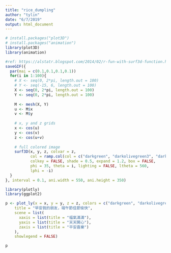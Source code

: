 ```yaml
---
title: "rice_dumpling"
author: "tylin"
date: "6/7/2019"
output: html_document
---
```


```r
# install.packages("plot3D")
# install.packages("animation")
library(plot3D)
library(animation)
```


```r
#ref: https://alstatr.blogspot.com/2014/02/r-fun-with-surf3d-function.html
saveGIF({
  par(mai = c(0.1,0.1,0.1,0.1))
  for(i in 1:100){
    # X <- seq(0, 2*pi, length.out = 100)
    # Y <- seq(-15, 6, length.out = 100)
    X <- seq(0, 2*pi, length.out = 100)
    Y <- seq(0, 2*pi, length.out = 100)
    
    M <- mesh(X, Y)
    u <- M$x
    v <- M$y
    
    # x, y and z grids
    x <- cos(u)
    y <- cos(v)
    z <- cos(u+v)
    
    # full colored image
    surf3D(x, y, z, colvar = z, 
           col = ramp.col(col = c("darkgreen", "darkolivegreen3", "darkgreen"), n = 100),
           colkey = FALSE, shade = 0.5, expand = 1.2, box = FALSE, 
           phi = 35, theta = i, lighting = FALSE, ltheta = 560,
           lphi = -i)
  }
}, interval = 0.1, ani.width = 550, ani.height = 350)
```

```r
library(plotly)
library(ggplot2)
```



```r
p <- plot_ly(x = x, y = y, z = z, colors = c("darkgreen", "darkolivegreen3", "darkgreen")) %>% add_surface() %>% layout(
    title = "早安我的朋友，端午節佳節愉快",
    scene = list(
      xaxis = list(title = "福氣滿滿"),
      yaxis = list(title = "天天開心"),
      zaxis = list(title = "平安喜樂")
    ),
    showlegend = FALSE)

p
```


